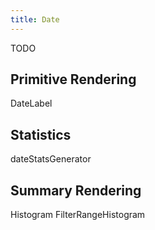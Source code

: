 ```yaml
---
title: Date
---
```


TODO

## Primitive Rendering

DateLabel

## Statistics

dateStatsGenerator

## Summary Rendering

Histogram
FilterRangeHistogram